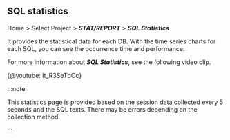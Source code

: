 ## SQL statistics

Home > Select Project > **_STAT/REPORT_** > **_SQL Statistics_**

It provides the statistical data for each DB. With the time series charts for each SQL, you can see the occurrence time and performance. 

For more information about **_SQL Statistics_**, see the following video clip.

{@youtube: lt_R3SeTbOc}

:::note

This statistics page is provided based on the session data collected every 5 seconds and the SQL texts. There may be errors depending on the collection method.

:::

<ImgLang img="db-stat.png" desc="SQL Statistics" />
